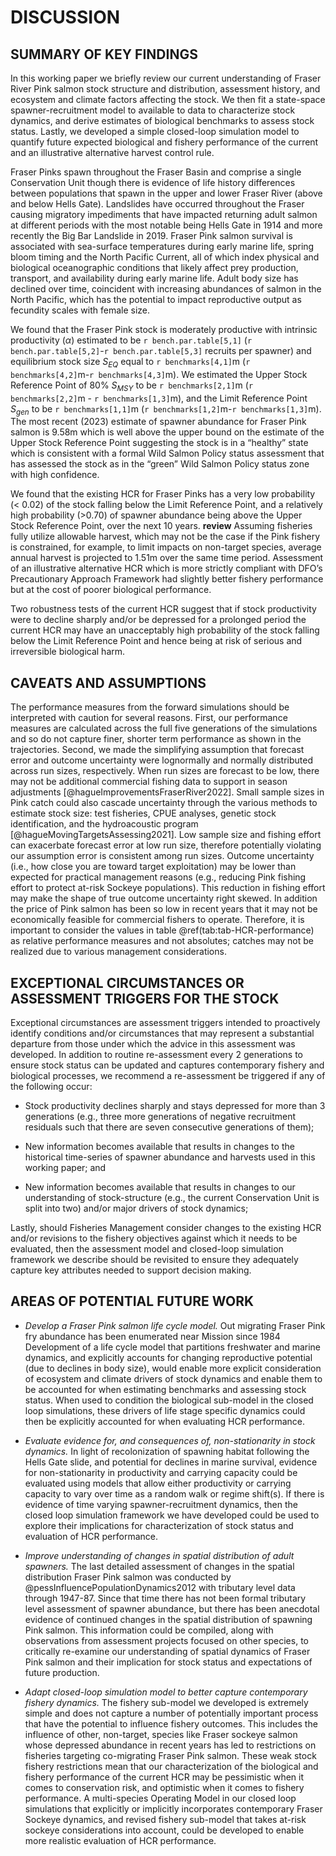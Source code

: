 # DISCUSSION  

## SUMMARY OF KEY FINDINGS  

In this working paper we briefly review our current understanding of Fraser River Pink salmon stock structure and distribution, assessment history, and ecosystem and climate factors affecting the stock. 
We then fit a state-space spawner-recruitment model to available to data to characterize stock dynamics, and derive estimates of biological benchmarks to assess stock status. 
Lastly, we developed a simple closed-loop simulation model to quantify future expected biological and fishery performance of the current and an illustrative alternative harvest control rule.  

Fraser Pinks spawn throughout the Fraser Basin and comprise a single Conservation Unit though there is evidence of life history differences between populations that spawn in the upper and lower Fraser River (above and below Hells Gate). 
Landslides have occurred throughout the Fraser causing migratory impediments that have impacted returning adult salmon at different periods with the most notable being Hells Gate in 1914 and more recently the Big Bar Landslide in 2019. 
Fraser Pink salmon survival is associated with sea-surface temperatures during early marine life, spring bloom timing and the North Pacific Current, all of which index physical and biological oceanographic conditions that likely affect prey production, transport, and availability during early marine life. 
Adult body size has declined over time, coincident with increasing abundances of salmon in the North Pacific, which has the potential to impact reproductive output as fecundity scales with female size.  

We found that the Fraser Pink stock is moderately productive with intrinsic productivity ($\alpha$) estimated to be `r bench.par.table[5,1]` (`r bench.par.table[5,2]`-`r bench.par.table[5,3]` recruits per spawner) and equilibrium stock size $S_{EQ}$ equal to `r benchmarks[4,1]`m (`r benchmarks[4,2]`m-`r benchmarks[4,3]`m). 
We estimated the Upper Stock Reference Point of 80% $S_{MSY}$ to be `r benchmarks[2,1]`m (`r benchmarks[2,2]`m - `r benchmarks[1,3]`m), and the Limit Reference Point $S_{gen}$ to be `r benchmarks[1,1]`m (`r benchmarks[1,2]`m-`r benchmarks[1,3]`m). 
The most recent (2023) estimate of spawner abundance for Fraser Pink salmon is 9.58m which is well above the upper bound on the estimate of the Upper Stock Reference Point suggesting the stock is in a “healthy” state which is consistent with a formal Wild Salmon Policy status assessment that has assessed the stock as in the “green” Wild Salmon Policy status zone with high confidence.  

We found that the existing HCR for Fraser Pinks has a very low probability (< 0.02) of the stock falling below the Limit Reference Point, and a relatively high probability (>0.70) of spawner abundance being above the Upper Stock Reference Point, over the next 10 years. **review**
Assuming fisheries fully utilize allowable harvest, which may not be the case if the Pink fishery is constrained, for example, to limit impacts on non-target species, average annual harvest is projected to 1.51m over the same time period. 
Assessment of an illustrative alternative HCR which is more strictly compliant with DFO’s Precautionary Approach Framework had slightly better fishery performance but at the cost of poorer biological performance.     

Two robustness tests of the current HCR suggest that if stock productivity were to decline sharply and/or be depressed for a prolonged period the current HCR may have an unacceptably high probability of the stock falling below the Limit Reference Point and hence being at risk of serious and irreversible biological harm.  


## CAVEATS AND ASSUMPTIONS  

The performance measures from the forward simulations should be interpreted with caution for several reasons. 
First, our performance measures are calculated across the full five generations of the simulations and so do not capture finer, shorter term performance as shown in the trajectories. 
Second, we made the simplifying assumption that forecast error and outcome uncertainty were lognormally and normally distributed across run sizes, respectively. 
When run sizes are forecast to be low, there may not be additional commercial fishing data to support in season adjustments [@hagueImprovementsFraserRiver2022]. 
Small sample sizes in Pink catch could also cascade uncertainty through the various methods to estimate stock size: test fisheries, CPUE analyses, genetic stock identification, and the hydroacoustic program [@hagueMovingTargetsAssessing2021]. 
Low sample size and fishing effort can exacerbate forecast error at low run size, therefore potentially violating our assumption error is consistent among run sizes. 
Outcome uncertainty (i.e., how close you are toward target exploitation) may be lower than expected for practical management reasons (e.g., reducing Pink fishing effort to protect at-risk Sockeye populations). 
This reduction in fishing effort may make the shape of true outcome uncertainty right skewed. 
In addition the price of Pink salmon has been so low in recent years that it may not be economically feasible for commercial fishers to operate. 
Therefore, it is important to consider the values in table \@ref(tab:tab-HCR-performance) as relative performance measures and not absolutes; catches may not be realized due to various management considerations.  


## EXCEPTIONAL CIRCUMSTANCES OR ASSESSMENT TRIGGERS FOR THE STOCK  

Exceptional circumstances are assessment triggers intended to proactively identify conditions and/or circumstances that may represent a substantial departure from those under which the advice in this assessment was developed. 
In addition to routine re-assessment every 2 generations to ensure stock status can be updated and captures contemporary fishery and biological processes, we recommend a re-assessment be triggered if any of the following occur:   

- Stock productivity declines sharply and stays depressed for more than 3 generations (e.g., three more generations of negative recruitment residuals such that there are seven consecutive generations of them);  

- New information becomes available that results in changes to the historical time-series of spawner abundance and harvests used in this working paper; and

- New information becomes available that results in changes to our understanding of stock-structure (e.g., the current Conservation Unit is split into two) and/or major drivers of stock dynamics; 

Lastly, should Fisheries Management consider changes to the existing HCR and/or revisions to the fishery objectives against which it needs to be evaluated, then the assessment model and closed-loop simulation framework we describe should be revisited to ensure they adequately capture key attributes needed to support decision making.  


## AREAS OF POTENTIAL FUTURE WORK  

- *Develop a Fraser Pink salmon life cycle model.* Out migrating Fraser Pink fry abundance has been enumerated near Mission since 1984 
Development of a life cycle model that partitions freshwater and marine dynamics, and explicitly accounts for changing reproductive potential (due to declines in body size), would enable more explicit consideration of ecosystem and climate drivers of stock dynamics and enable them to be accounted for when estimating benchmarks and assessing stock status. 
When used to condition the biological sub-model in the closed loop simulations, these drivers of life stage specific dynamics could then be explicitly accounted for when evaluating HCR performance.     

-	*Evaluate evidence for, and consequences of, non-stationarity in stock dynamics.* 
In light of recolonization of spawning habitat following the Hells Gate slide, and potential for declines in marine survival, evidence for non-stationarity in productivity and carrying capacity could be evaluated using models that allow either productivity or carrying capacity to vary over time as a random walk or regime shift(s). 
If there is evidence of time varying spawner-recruitment dynamics, then the closed loop simulation framework we have developed could be used to explore their implications for characterization of stock status and evaluation of HCR performance.

-	*Improve understanding of changes in spatial distribution of adult spawners.* 
The last detailed assessment of changes in the spatial distribution Fraser Pink salmon was conducted by @pessInfluencePopulationDynamics2012 with tributary level data through 1947-87. 
Since that time there has not been formal tributary level assessment of spawner abundance, but there has been anecdotal evidence of continued changes in the spatial distribution of spawning Pink salmon. 
This information could be compiled, along with observations from assessment projects focused on other species, to critically re-examine our understanding of spatial dynamics of Fraser Pink salmon and their implication for stock status and expectations of future production.  

- *Adapt closed-loop simulation model to better capture contemporary fishery dynamics.* 
The fishery sub-model we developed is extremely simple and does not capture a number of potentially important process that have the potential to influence fishery outcomes. 
This includes the influence of other, non-target, species like Fraser sockeye salmon whose depressed abundance in recent years has led to restrictions on fisheries targeting co-migrating Fraser Pink salmon. 
These weak stock fishery restrictions mean that our characterization of the biological and fishery performance of the current HCR may be pessimistic when it comes to conservation risk, and optimistic when it comes to fishery performance. 
A multi-species Operating Model in our closed loop simulations that explicitly or implicitly incorporates contemporary Fraser Sockeye dynamics, and revised fishery sub-model that takes at-risk sockeye considerations into account, could be developed to enable more realistic evaluation of HCR performance.  
